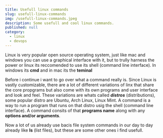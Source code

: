 ```yaml
---
title: Usefull linux commands
slug: usefull-linux-commands
img: /usefull-linux-commands.jpeg
description: Some usefull and cool linux commands.
published: null
category: 
  - linux
  - devops
---
```


Linux is very popular open source operating system, just like mac and windows you can use a graphical interface with it, but to trully harness the power or linux its reccomended to use its shell (command line interface). In windows its **cmd** and in mac its the **teminal**

Before i continue i want to go over what a command really is. Since Linux is vastly customizable, there are a lot of different variations of linx that share the core propgrams but also come with its own programs and user interface and look and feel. These variations are whats called ***distros*** (distributions), some popular distro are Ubuntu, Arch Linux, Linux Mint. A command is a way to run a program that runs on that distro usig the shell (command line interface). A command consits of that **programs name** along with any **options and/or arguments**.

Now a lot of us already use bacis file system commands in our day to day already like **ls** (list files), but these are some other ones i find usefull.